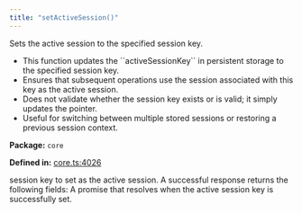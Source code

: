 ```yaml
---
title: "setActiveSession()"
---
```



<H3Bordered text="Overview" />

Sets the active session to the specified session key.

<ul>
  <li>This function updates the ``activeSessionKey`` in persistent storage to the specified session key.</li>
  <li>Ensures that subsequent operations use the session associated with this key as the active session.</li>
  <li>Does not validate whether the session key exists or is valid; it simply updates the pointer.</li>
  <li>Useful for switching between multiple stored sessions or restoring a previous session context.</li>
</ul>

<p><strong>Package:</strong> <code>core</code></p>

<p><strong>Defined in:</strong> <a href="https://github.com/tkhq/sdk/blob/main/packages/core/src/__clients__/core.ts#L4026">core.ts:4026</a></p>

<H3Bordered text="Parameters" />

<ParamField body="params" type='object' required={true} path="params" >
  <Expandable title="params details">
    <NestedParam parentKey="params" childKey="sessionKey" type='string' required={true}>
session key to set as the active session.
</NestedParam>
  </Expandable>
</ParamField>

<H3Bordered text="Response" />
A successful response returns the following fields:

<ResponseField name="returns" type="void" required={true} >
  A promise that resolves when the active session key is successfully set.
</ResponseField>
